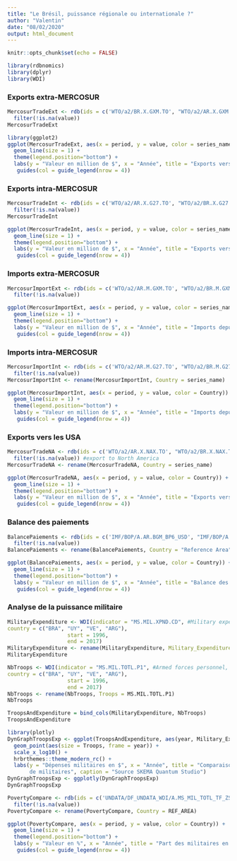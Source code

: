 ```yaml
---
title: "Le Brésil, puissance régionale ou internationale ?"
author: "Valentin"
date: "08/02/2020"
output: html_document
---
```


```r
knitr::opts_chunk$set(echo = FALSE)
```

```r
library(rdbnomics)
library(dplyr)
library(WDI)
```

### Exports extra-MERCOSUR

```r
MercosurTradeExt <- rdb(ids = c('WTO/a2/BR.X.GXM.TO', "WTO/a2/AR.X.GXM.TO", "WTO/a2/UY.X.GXM.TO", "WTO/a2/VE.X.GXM.TO")) %>%
  filter(!is.na(value))
MercosurTradeExt
```

```r
library(ggplot2)
ggplot(MercosurTradeExt, aes(x = period, y = value, color = series_name)) +
  geom_line(size = 1) + 
  theme(legend.position="bottom") + 
  labs(y = "Valeur en million de $", x = "Année", title = "Exports vers les pays en dehors du MERCOSUR", caption = "Source SKEMA Quantum Studio") +
   guides(col = guide_legend(nrow = 4))
```

### Exports intra-MERCOSUR

```r
MercosurTradeInt <- rdb(ids = c('WTO/a2/AR.X.G27.TO', "WTO/a2/BR.X.G27.TO", "WTO/a2/UY.X.G27.TO", "WTO/a2/VE.X.G27.TO")) %>%
  filter(!is.na(value))
MercosurTradeInt
```

```r
ggplot(MercosurTradeInt, aes(x = period, y = value, color = series_name)) +
  geom_line(size = 1) + 
  theme(legend.position="bottom") + 
  labs(y = "Valeur en million de $", x = "Année", title = "Exports vers les pays du MERCOSUR", caption = "Source SKEMA Quantum Studio") +
   guides(col = guide_legend(nrow = 4))
```

### Imports extra-MERCOSUR

```r
MercosurImportExt <- rdb(ids = c('WTO/a2/AR.M.GXM.TO', "WTO/a2/BR.M.GXM.TO", "WTO/a2/UY.M.GXM.TO", "WTO/a2/VE.M.GXM.TO")) %>%
  filter(!is.na(value))
```

```r
ggplot(MercosurImportExt, aes(x = period, y = value, color = series_name)) +
  geom_line(size = 1) + 
  theme(legend.position="bottom") + 
  labs(y = "Valeur en million de $", x = "Année", title = "Imports depuis les pays en dehors du MERCOSUR", caption = "Source SKEMA Quantum Studio") +
   guides(col = guide_legend(nrow = 4))
```

### Imports intra-MERCOSUR

```r
MercosurImportInt <- rdb(ids = c('WTO/a2/AR.M.G27.TO', "WTO/a2/BR.M.G27.TO", "WTO/a2/UY.M.G27.TO", "WTO/a2/VE.M.G27.TO")) %>%
  filter(!is.na(value))
MercosurImportInt <- rename(MercosurImportInt, Country = series_name)
```

```r
ggplot(MercosurImportInt, aes(x = period, y = value, color = Country)) +
  geom_line(size = 1) + 
  theme(legend.position="bottom") + 
  labs(y = "Valeur en million de $", x = "Année", title = "Imports depuis les pays du MERCOSUR", caption = "Source SKEMA Quantum Studio") +
   guides(col = guide_legend(nrow = 4))
```

### Exports vers les USA

```r
MercosurTradeNA <- rdb(ids = c('WTO/a2/AR.X.NAX.TO', "WTO/a2/BR.X.NAX.TO", "WTO/a2/UY.X.NAX.TO", "WTO/a2/VE.X.NAX.TO")) %>%
  filter(!is.na(value)) #export to North America
MercosurTradeNA <- rename(MercosurTradeNA, Country = series_name)
```

```r
ggplot(MercosurTradeNA, aes(x = period, y = value, color = Country)) +
  geom_line(size = 1) +
  theme(legend.position="bottom") +
  labs(y = "Valeur en million de $", x = "Année", title = "Exports vers les USA", caption = "Source SKEMA Quantum Studio") +
   guides(col = guide_legend(nrow = 4))
```

### Balance des paiements

```r
BalancePaiements <- rdb(ids = c('IMF/BOP/A.AR.BGM_BP6_USD', "IMF/BOP/A.BR.BGM_BP6_USD", "IMF/BOP/A.UY.BGM_BP6_USD", "IMF/BOP/A.VE.BGM_BP6_USD")) %>%
  filter(!is.na(value))
BalancePaiements <- rename(BalancePaiements, Country = "Reference Area")
```

```r
ggplot(BalancePaiements, aes(x = period, y = value, color = Country)) +
  geom_line(size = 1) +
  theme(legend.position="bottom") +
  labs(y = "Valeur en million de $", x = "Année", title = "Balance des paiements en Millions de $", caption = "Source SKEMA Quantum Studio") +
   guides(col = guide_legend(nrow = 4))
```

### Analyse de la puissance militaire

```r
MilitaryExpenditure <- WDI(indicator = "MS.MIL.XPND.CD", #Military expenditure $
country = c("BRA", "UY", "VE", "ARG"),
                   start = 1996,
                   end = 2017)
MilitaryExpenditure <- rename(MilitaryExpenditure, Military_Expenditure = MS.MIL.XPND.CD)
MilitaryExpenditure
```

```r
NbTroops <- WDI(indicator = "MS.MIL.TOTL.P1", #Armed forces personnel, total
country = c("BRA", "UY", "VE", "ARG"),
                   start = 1996,
                   end = 2017)
NbTroops <- rename(NbTroops, Troops = MS.MIL.TOTL.P1)
NbTroops
```

```r
TroopsAndExpenditure = bind_cols(MilitaryExpenditure, NbTroops)
TroopsAndExpenditure
```


```r
library(plotly)
DynGraphTroopsExp <- ggplot(TroopsAndExpenditure, aes(year, Military_Expenditure, color = country)) +
  geom_point(aes(size = Troops, frame = year)) +
  scale_x_log10() +
  hrbrthemes::theme_modern_rc() +
  labs(y = "Dépenses militaires en $", x = "Année", title = "Comparaison entre dépenses militaires et nombre 
       de militaires", caption = "Source SKEMA Quantum Studio")
DynGraphTroopsExp <- ggplotly(DynGraphTroopsExp)
DynGraphTroopsExp
```

```r
PovertyCompare <- rdb(ids = c('UNDATA/DF_UNDATA_WDI/A.MS_MIL_TOTL_TF_ZS.ARG', "UNDATA/DF_UNDATA_WDI/A.MS_MIL_TOTL_TF_ZS.BRA", "UNDATA/DF_UNDATA_WDI/A.MS_MIL_TOTL_TF_ZS.URY", "UNDATA/DF_UNDATA_WDI/A.MS_MIL_TOTL_TF_ZS.VEN")) %>%
  filter(!is.na(value))
PovertyCompare <- rename(PovertyCompare, Country = REF_AREA)
```

```r
ggplot(PovertyCompare, aes(x = period, y = value, color = Country)) +
  geom_line(size = 1) +
  theme(legend.position="bottom") +
  labs(y = "Valeur en %", x = "Année", title = "Part des militaires en % du total des travailleurs", caption = "Source SKEMA Quantum Studio") +
   guides(col = guide_legend(nrow = 4))
```

